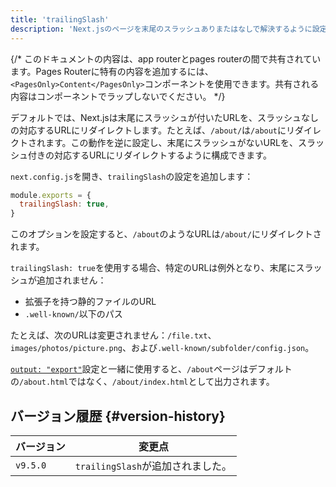```yaml
---
title: 'trailingSlash'
description: 'Next.jsのページを末尾のスラッシュありまたはなしで解決するように設定します。'
---
```


{/* このドキュメントの内容は、app routerとpages routerの間で共有されています。Pages Routerに特有の内容を追加するには、`<PagesOnly>Content</PagesOnly>`コンポーネントを使用できます。共有される内容はコンポーネントでラップしないでください。 */}

デフォルトでは、Next.jsは末尾にスラッシュが付いたURLを、スラッシュなしの対応するURLにリダイレクトします。たとえば、`/about/`は`/about`にリダイレクトされます。この動作を逆に設定し、末尾にスラッシュがないURLを、スラッシュ付きの対応するURLにリダイレクトするように構成できます。

`next.config.js`を開き、`trailingSlash`の設定を追加します：

```js title="next.config.js"
module.exports = {
  trailingSlash: true,
}
```

このオプションを設定すると、`/about`のようなURLは`/about/`にリダイレクトされます。

`trailingSlash: true`を使用する場合、特定のURLは例外となり、末尾にスラッシュが追加されません：

- 拡張子を持つ静的ファイルのURL
- `.well-known/`以下のパス

たとえば、次のURLは変更されません：`/file.txt`、`images/photos/picture.png`、および`.well-known/subfolder/config.json`。

[`output: "export"`](/docs/app/guides/static-exports)設定と一緒に使用すると、`/about`ページはデフォルトの`/about.html`ではなく、`/about/index.html`として出力されます。

## バージョン履歴 {#version-history}

| バージョン | 変更点                            |
| ---------- | --------------------------------- |
| `v9.5.0`   | `trailingSlash`が追加されました。 |
